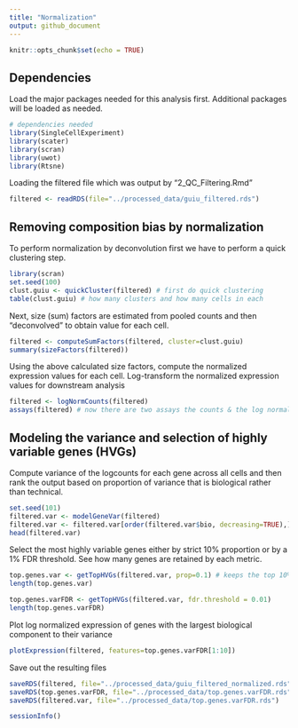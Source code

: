 ```yaml
---
title: "Normalization"
output: github_document
---
```

```r
knitr::opts_chunk$set(echo = TRUE)
```

## Dependencies

Load the major packages needed for this analysis first. Additional packages will be loaded as needed.

```r

# dependencies needed
library(SingleCellExperiment)
library(scater)
library(scran)
library(uwot)
library(Rtsne)
```


Loading the filtered file which was output by "2_QC_Filtering.Rmd"
```r
filtered <- readRDS(file="../processed_data/guiu_filtered.rds")
```

## Removing composition bias by normalization

To perform normalization by deconvolution first we have to perform a quick clustering step.
```r


library(scran)
set.seed(100)
clust.guiu <- quickCluster(filtered) # first do quick clustering 
table(clust.guiu) # how many clusters and how many cells in each


```

Next, size (sum) factors are estimated from pooled counts and then "deconvolved" to obtain value for each cell.

```r
filtered <- computeSumFactors(filtered, cluster=clust.guiu)
summary(sizeFactors(filtered))
```

Using the above calculated size factors, compute the normalized expression values for each cell. Log-transform the normalized expression values for downstream analysis
```r
filtered <- logNormCounts(filtered)
assays(filtered) # now there are two assays the counts & the log normalized counts just made

```

## Modeling the variance and selection of highly variable genes (HVGs)

Compute variance of the logcounts for each gene across all cells and then rank the output based on proportion of variance that is biological rather than technical.
```r
set.seed(101)
filtered.var <- modelGeneVar(filtered)
filtered.var <- filtered.var[order(filtered.var$bio, decreasing=TRUE),]
head(filtered.var)
```

Select the most highly variable genes either by strict 10% proportion or by a 1% FDR threshold. See how many genes are retained by each metric.

```r
top.genes.var <- getTopHVGs(filtered.var, prop=0.1) # keeps the top 10% as HGVs
length(top.genes.var) 

top.genes.varFDR <- getTopHVGs(filtered.var, fdr.threshold = 0.01) 
length(top.genes.varFDR) 

```
Plot log normalized expression of genes with the largest biological component to their variance
```r
plotExpression(filtered, features=top.genes.varFDR[1:10])
```

Save out the resulting files

```r

saveRDS(filtered, file="../processed_data/guiu_filtered_normalized.rds") # save the sce post norm
saveRDS(top.genes.varFDR, file="../processed_data/top.genes.varFDR.rds") 
saveRDS(filtered.var, file="../processed_data/top.genes.varFDR.rds") 
```


```r
sessionInfo()
```
